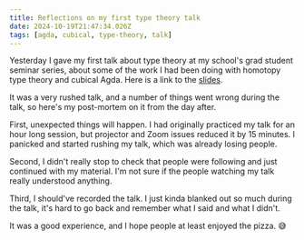 ```yaml
---
title: Reflections on my first type theory talk
date: 2024-10-19T21:47:34.026Z
tags: [agda, cubical, type-theory, talk]
---
```



Yesterday I gave my first talk about type theory at my school's grad student seminar series, about some of the work I had been doing with homotopy type theory and cubical Agda.
Here is a link to the <a href={slides}>slides</a>.

It was a very rushed talk, and a number of things went wrong during the talk, so here's my post-mortem on it from the day after.

First, unexpected things will happen. I had originally practiced my talk for an hour long session, but projector and Zoom issues reduced it by 15 minutes.
I panicked and started rushing my talk, which was already losing people.

Second, I didn't really stop to check that people were following and just continued with my material. I'm not sure if the people watching my talk really understood anything.

Third, I should've recorded the talk.
I just kinda blanked out so much during the talk, it's hard to go back and remember what I said and what I didn't.

It was a good experience, and I hope people at least enjoyed the pizza. :sweat_smile:
